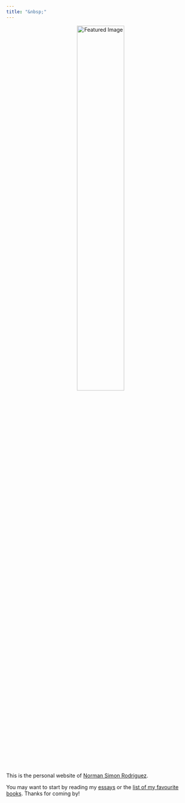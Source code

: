 ```yaml
---
title: "&nbsp;"
---
```


<div style="text-align: center;">
<img src="images/featured_background.jpg" alt="Featured Image" width="50%">
</div>

<br>

This is the personal website of [Norman Simon Rodriguez](about.qmd).

You may want to start by reading my [essays](posts.qmd) or the [list of my favourite books](my-favourite-books.qmd). Thanks for coming by!
